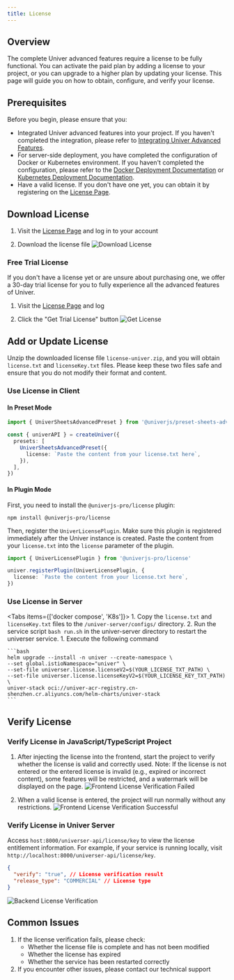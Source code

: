 ```yaml
---
title: License
---
```


## Overview

The complete Univer advanced features require a license to be fully functional. You can activate the paid plan by adding a license to your project, or you can upgrade to a higher plan by updating your license. This page will guide you on how to obtain, configure, and verify your license.

## Prerequisites

Before you begin, please ensure that you:
- Integrated Univer advanced features into your project. If you haven't completed the integration, please refer to [Integrating Univer Advanced Features](/guides/pro).
- For server-side deployment, you have completed the configuration of Docker or Kubernetes environment. If you haven't completed the configuration, please refer to the [Docker Deployment Documentation](/guides/pro/deploy#deploy-to-docker-compose) or [Kubernetes Deployment Documentation](/guides/pro/deploy#deploy-to-k8s).
- Have a valid license. If you don't have one yet, you can obtain it by registering on the [License Page](https://univer.ai/en-US/license).

## Download License

1. Visit the [License Page](https://univer.ai/en-US/license) and log in to your account

2. Download the license file
![Download License](./license/new-02-en.png)

### Free Trial License

If you don't have a license yet or are unsure about purchasing one, we offer a 30-day trial license for you to fully experience all the advanced features of Univer.

1. Visit the [License Page](https://univer.ai/en-US/license) and log

2. Click the "Get Trial License" button
![Get License](./license/new-01-en.png)

## Add or Update License

Unzip the downloaded license file `license-univer.zip`, and you will obtain `license.txt` and `licenseKey.txt` files. Please keep these two files safe and ensure that you do not modify their format and content.

### Use License in Client

#### In Preset Mode

```typescript
import { UniverSheetsAdvancedPreset } from '@univerjs/preset-sheets-advanced'

const { univerAPI } = createUniver({
  presets: [
    UniverSheetsAdvancedPreset({
      license: `Paste the content from your license.txt here`,
    }),
  ],
})
```

#### In Plugin Mode

First, you need to install the `@univerjs-pro/license` plugin:

```package-install
npm install @univerjs-pro/license
```

Then, register the `UniverLicensePlugin`. Make sure this plugin is registered immediately after the Univer instance is created. Paste the content from your `license.txt` into the `license` parameter of the plugin.

```typescript
import { UniverLicensePlugin } from '@univerjs-pro/license'

univer.registerPlugin(UniverLicensePlugin, {
  license: `Paste the content from your license.txt here`,
})
```

### Use License in Server

<Tabs items={['docker compose', 'K8s']}>
  <Tab>
    1. Copy the `license.txt` and `licenseKey.txt` files to the `/univer-server/configs/` directory.
    2. Run the service script `bash run.sh` in the univer-server directory to restart the universer service.
  </Tab>
  <Tab>
    1. Execute the following command

    ```bash
    helm upgrade --install -n univer --create-namespace \
    --set global.istioNamespace="univer" \
    --set-file universer.license.licenseV2=$(YOUR_LICENSE_TXT_PATH) \
    --set-file universer.license.licenseKeyV2=$(YOUR_LICENSE_KEY_TXT_PATH) \
    univer-stack oci://univer-acr-registry.cn-shenzhen.cr.aliyuncs.com/helm-charts/univer-stack
    ```
  </Tab>
</Tabs>

## Verify License

### Verify License in JavaScript/TypeScript Project

1. After injecting the license into the frontend, start the project to verify whether the license is valid and correctly used.
Note: If the license is not entered or the entered license is invalid (e.g., expired or incorrect content), some features will be restricted, and a watermark will be displayed on the page.
![Frontend License Verification Failed](./license/new-06.png)

2. When a valid license is entered, the project will run normally without any restrictions.
![Frontend License Verification Successful](./license/new-07.png)

### Verify License in Univer Server

Access `host:8000/universer-api/license/key` to view the license entitlement information. For example, if your service is running locally, visit `http://localhost:8000/universer-api/license/key`.

```json
{
  "verify": "true", // License verification result
  "release_type": "COMMERCIAL" // License type
}
```

![Backend License Verification](./license/new-05.png)

## Common Issues

1. If the license verification fails, please check:
    - Whether the license file is complete and has not been modified
    - Whether the license has expired
    - Whether the service has been restarted correctly
2. If you encounter other issues, please contact our technical support
